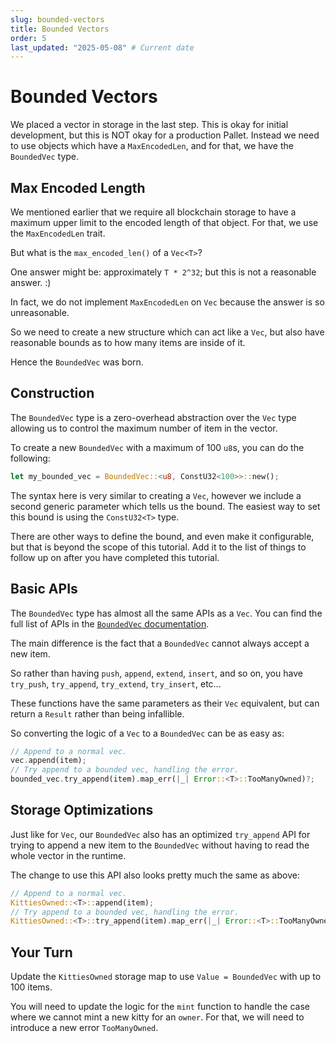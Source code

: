 ```yaml
---
slug: bounded-vectors
title: Bounded Vectors
order: 5
last_updated: "2025-05-08" # Current date
---
```


# Bounded Vectors

We placed a vector in storage in the last step. This is okay for initial development, but this is NOT okay for a production Pallet. Instead we need to use objects which have a `MaxEncodedLen`, and for that, we have the `BoundedVec` type.

## Max Encoded Length

We mentioned earlier that we require all blockchain storage to have a maximum upper limit to the encoded length of that object. For that, we use the `MaxEncodedLen` trait.

But what is the `max_encoded_len()` of a `Vec<T>`?

One answer might be: approximately `T * 2^32`; but this is not a reasonable answer. :)

In fact, we do not implement `MaxEncodedLen` on `Vec` because the answer is so unreasonable.

So we need to create a new structure which can act like a `Vec`, but also have reasonable bounds as to how many items are inside of it.

Hence the `BoundedVec` was born.

## Construction

The `BoundedVec` type is a zero-overhead abstraction over the `Vec` type allowing us to control the maximum number of item in the vector.

To create a new `BoundedVec` with a maximum of 100 `u8`s, you can do the following:

```rust
let my_bounded_vec = BoundedVec::<u8, ConstU32<100>>::new();
```

The syntax here is very similar to creating a `Vec`, however we include a second generic parameter which tells us the bound. The easiest way to set this bound is using the `ConstU32<T>` type.

There are other ways to define the bound, and even make it configurable, but that is beyond the scope of this tutorial. Add it to the list of things to follow up on after you have completed this tutorial.

## Basic APIs

The `BoundedVec` type has almost all the same APIs as a `Vec`. You can find the full list of APIs in the [`BoundedVec` documentation](https://docs.rs/frame-support/38.0.0/frame_support/struct.BoundedVec.html).

The main difference is the fact that a `BoundedVec` cannot always accept a new item.

So rather than having `push`, `append`, `extend`, `insert`, and so on, you have `try_push`, `try_append`, `try_extend`, `try_insert`, etc...

These functions have the same parameters as their `Vec` equivalent, but can return a `Result` rather than being infallible.

So converting the logic of a `Vec` to a `BoundedVec` can be as easy as:

```rust
// Append to a normal vec.
vec.append(item);
// Try append to a bounded vec, handling the error.
bounded_vec.try_append(item).map_err(|_| Error::<T>::TooManyOwned)?;
```

## Storage Optimizations

Just like for `Vec`, our `BoundedVec` also has an optimized `try_append` API for trying to append a new item to the `BoundedVec` without having to read the whole vector in the runtime.

The change to use this API also looks pretty much the same as above:

```rust
// Append to a normal vec.
KittiesOwned::<T>::append(item);
// Try append to a bounded vec, handling the error.
KittiesOwned::<T>::try_append(item).map_err(|_| Error::<T>::TooManyOwned)?;
```

## Your Turn

Update the `KittiesOwned` storage map to use `Value = BoundedVec` with up to 100 items.

You will need to update the logic for the `mint` function to handle the case where we cannot mint a new kitty for an `owner`. For that, we will need to introduce a new error `TooManyOwned`.
